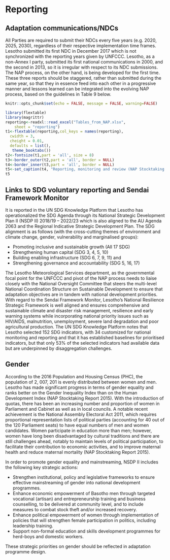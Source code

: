 # Reporting

##	Adaptation communications/NDCs

All Parties are required to submit their NDCs every five years (e.g. 2020, 2025, 2030), regardless of their respective implementation time frames. Lesotho submitted its first NDC in December 2017 which is not synchronized with the reporting years given by UNFCCC. Lesotho, as a non-Annex I party, submitted its first national communications in 2000, and the second in 2013, so it is irregular with respect to its NDC submissions. The NAP process, on the other hand, is being developed for the first time. These three reports should be staggered, rather than submitted during the same year, so that they in essence feed into each other in a progressive manner and lessons learned can be integrated into the evolving NAP process, based on the guidelines in Table 9 below.

```r
knitr::opts_chunk$set(echo = FALSE, message = FALSE, warning=FALSE)
``` 

```r
library(flextable)
library(magrittr)
reporting<-readxl::read_excel("Tables_from_NAP.xlsx", 
    sheet = "reporting")
t1<-flextable(reporting,col_keys = names(reporting),
  cwidth = 3,
  cheight = 0.01,
  defaults = list(),
   theme_booktabs())
t2<-fontsize(t1,part = 'all', size = 8)
t3<-border_outer(t2,part = 'all', border = NULL)
t4<-border_inner(t3,part = 'all', border = NULL)
t5<-set_caption(t4, "Reporting, monitoring and review (NAP Stocktaking Report 2015).")
t5
```

##	Links to SDG voluntary reporting and Sendai Framework Monitor

It is reported in the UN SDG Knowledge Platform  that Lesotho has operationalized the SDG Agenda through its National Strategic Development Plan II (NSDP II) 2018/19 – 2022/23 which is also aligned to the AU Agenda 2063 and the Regional Indicative Strategic Development Plan. The SDG alignment is as follows (with the cross-cutting themes of environment and climate change, gender, vulnerability and marginalised groups):  

*	Promoting inclusive and sustainable growth (All 17 SDG)
*	Strengthening human capital (SDG 3, 4, 5, 10)
*	Building enabling infrastructure (SDG 6, 7, 9, 11) and
*	Strengthening governance and accountability (SDG 5, 16, 17)  

The Lesotho Meteorological Services department, as the governmental focal point for the UNFCCC and pivot of the NAP process needs to liaise closely with the National Oversight Committee that steers the multi-level National Coordination Structure on Sustainable Development to ensure that adaptation objectives are in tandem with national development priorities. With regard to the Sendai Framework Monitor, Lesotho’s National Resilience Strategic Framework is well aligned and ensures comprehensive and sustainable climate and disaster risk management, resilience and early warning systems while incorporating national priority issues such as HIV/AIDS,	malnutrition, unemployment, severe land degradation and	poor agricultural production. The UN SDG Knowledge Platform notes that Lesotho selected 152 SDG indicators, with 34 customized for national monitoring and reporting and that it has established baselines for prioritised indicators, but that only 53% of the selected indicators had available data but are underpinned by disaggregation challenges.


##	Gender

According to the 2016 Population and Housing Census (PHC), the population of 2, 007, 201 is evenly distributed between women and men. Lesotho has made significant progress in terms of gender equality and ranks better on the Gender Inequality Index than on the Human Development Index (NAP Stocktaking Report 2015). With the introduction of quotas, there has been an increasing number and proportion of women in Parliament and Cabinet as well as in local councils. A notable recent achievement is the National Assembly Electoral Act 2011, which requires proportional representation lists of political parties (accounting for 40 out of the 120 Parliament seats) to have equal numbers of men and women candidates. Women participate in education more than men; however, women have long been disadvantaged by cultural traditions and there are still challenges ahead, notably to maintain levels of political participation, to facilitate their contribution to economic activities, and to improve maternal health and reduce maternal mortality (NAP Stocktaking Report 2015). 

In order to promote gender equality and mainstreaming, NSDP II includes the following key strategic actions:  

*	Strengthen institutional, policy and legislative frameworks to ensure effective mainstreaming of gender into national development programmes.
*	Enhance economic empowerment of Basotho men through targeted vocational (artisan) and entrepreneurship training and business counselling, to be delivered at community level, and to include measures to combat stock theft and/or increased recovery.
*	Enhance political empowerment of women through implementation of policies that will strengthen female participation in politics, including leadership training.
*	Support non-formal education and skills development programmes for herd-boys and domestic workers.

These strategic priorities on gender should be reflected in adaptation programme design.
